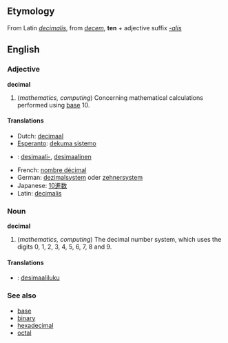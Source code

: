 ==Etymology==
From Latin ''[[decimalis]]'', from ''[[decem]]'', '''ten''' + adjective suffix ''[[-alis]]''

==English==
===Adjective===
'''decimal'''

#(''mathematics, computing'') Concerning mathematical calculations performed using [[base]] 10.

====Translations====
* Dutch: [[decimaal]]
* [[Esperanto]]: [[dekuma sistemo]]
*{{msg:fi}} : [[desimaali-]], [[desimaalinen]]
* French: [[nombre décimal]]
* German: [[dezimalsystem]] oder [[zehnersystem]]
* Japanese: [[10進数]]
* Latin: [[decimalis]]

===Noun===
'''decimal'''

#(''mathematics, computing'') The decimal number system, which uses the digits 0, 1, 2, 3, 4, 5, 6, 7, 8 and 9.

====Translations====
*{{msg:fi}}: [[desimaaliluku]]

===See also===
*[[base]]
*[[binary]]
*[[hexadecimal]]
*[[octal]]